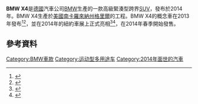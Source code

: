 {{Infobox automobile
|name              = BMW X4 (F26)
|image             = 2018 BMW X4 xDrive20d M Sport Automatic 2.0.jpg
|manufacturer      = <!-- 檔案不存在 [[File:Former_BMW_logo.svg|15px]] -->[[BMW|BMW]]
|aka               = 
|production        = 2014年3月28日至今
|assembly          = {{USA}}[[南卡羅來納州|南卡羅來納州]][[格里爾|格里爾]] [[BMW_US_Manufacturing_Company|BMW US Manufacturing Company]]
|predecessor       = 
|successor         = 
|class             = [[Compact_car|Compact]]  [[luxury_car|luxury]] [[Crossover_(automobile)|crossover SUV]]
|body_style        = 5-door crossover SUV
|layout            =
|platform          = 
|engine            = {{unbulleted list|2.0L [[BMW_B47|''B47D20'']] [[turbodiesel|turbodiesel]] [[straight-four|I4]]|2.0L [[BMW_N20#N20B20|''N20B20'']] [[turbocharger|turbo]] [[straight-four|I4]] |3.0L [[BMW_N55#N55B30M0_(225_kW)|''N55B30M0'']] [[turbocharger|turbo]] [[straight-six|I6]]| 3.0L [[BMW_N55#N57D30|''N57D30'']] [[turbodiesel|turbodiesel]] [[直6引擎|I6]]| 3.0L [[BMW_N55#N57D30|''N57D30TOP'']] [[turbodiesel|turbodiesel]] [[straight-six|I6]]}}
|transmission      = 6-speed [[manual_transmission|manual]]<br />8-speed ''[[ZF_8HP_transmission|ZF 8HP]]'' [[automatic_transmission|automatic]]
|wheelbase         = {{convert|2810|mm|in|1|abbr=on}}
|length            = {{convert|4671|mm|in|1|abbr=on}}
|width             = {{convert|2089|mm|in|1|abbr=on}} (inc. mirrors)
|height            = {{convert|1624|mm|in|1|abbr=on}}
|weight            = {{convert|1805|-|1935|kg|lb|0|abbr=on}}
|related           = [[BMW_X3|BMW X3]]<br />[[BMW_3系列|BMW 3系列]]<br />[[BMW_4系列|BMW 4系列]]
|designer          = Christopher Weil
|sp=uk
}}
'''BMW X4'''是[[德國|德國]]汽車公司[[BMW|BMW]]生產的一款高級緊湊型跨界[[SUV|SUV]]，發布於2014年。BMW X4生產於[[美國|美國]][[南卡羅來納州|南卡羅來納州]][[格里爾_(南卡羅來納州)|格里爾]]的工程。BMW X4的概念車在2013年發布<ref name=press>{{cite press release |author=<!--Staff writer(s); no by-line.--> |title=BMW at Auto Shanghai 2013. |url=https://www.press.bmwgroup.com/pressclub/p/pcgl/pressDetail.html?title=bmw-at-auto-shanghai-2013&outputChannelId=6&id=T0138878EN&left_menu_item=node__2318 |publisher=BMW |date=4 May 2013 |accessdate=2013-11-13 |archive-date=2013-11-13 |archive-url=https://web.archive.org/web/20131113190453/https://www.press.bmwgroup.com/pressclub/p/pcgl/pressDetail.html?title=bmw-at-auto-shanghai-2013&outputChannelId=6&id=T0138878EN&left_menu_item=node__2318 |dead-url=no }}</ref><ref>{{Cite web |url=http://www.autoblog.com/2013/04/04/bmw-x4-concept-shanghai-photos-reveal/ |title=BMW X4 Concept is no Shanghai surprise |accessdate=2016-01-18 |archive-date=2015-09-24 |archive-url=https://web.archive.org/web/20150924052233/http://www.autoblog.com/2013/04/04/bmw-x4-concept-shanghai-photos-reveal/ |dead-url=no }}</ref>，並在2014年的紐約車展上正式亮相<ref>{{Cite web |url=https://www.press.bmwgroup.com/global/pressDetail.html?title=bmw-at-the-114th-new-york-international-auto-show-2014&outputChannelId=6&id=T0172307EN&left_menu_item=node__8977 |title=BMW at the 114th New York International Auto Show 2014. |accessdate=2016-01-18 |archive-date=2015-07-24 |archive-url=https://web.archive.org/web/20150724054346/https://www.press.bmwgroup.com/global/pressDetail.html?title=bmw-at-the-114th-new-york-international-auto-show-2014&outputChannelId=6&id=T0172307EN&left_menu_item=node__8977 |dead-url=no }}</ref><ref>{{Cite web |url=http://www.autoblog.com/2014/04/16/2015-bmw-x4-new-york-2014/ |title=2015 BMW X4 is a budget X6 |accessdate=2016-01-18 |archive-date=2015-09-24 |archive-url=https://web.archive.org/web/20150924110052/http://www.autoblog.com/2014/04/16/2015-bmw-x4-new-york-2014/ |dead-url=no }}</ref>，在2014年春季開始發售。

==參考資料==
{{reflist}}
{{BMW cars}}
[[Category:BMW車款|Category:BMW車款]]
[[Category:运动型多用途车|Category:运动型多用途车]]
[[Category:2014年面世的汽車|Category:2014年面世的汽車]]